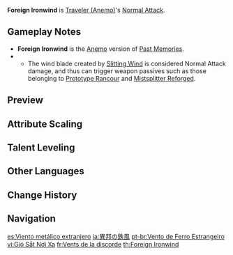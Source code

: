 {{Talent Infobox
|character     = Traveler (Anemo)
|type          = Normal Attack
|image         = Talent Foreign Ironwind.png
|info          = '''Normal Attack'''<br />Perform up to 5 rapid strikes.<br /><br />'''Charged Attack'''<br />Consumes a certain amount of Stamina to unleash 2 rapid sword strikes.<br /><br />'''Plunging Attack'''<br />Plunges from mid-air to strike the ground below, damaging opponents along the path and dealing [[AoE]] DMG upon impact.
|hit1          = 44.5–87.9%
|hit2          = 43.4–85.9%
|hit3          = 53.0–105%
|hit4          = 58.3–115%
|hit5          = 70.8–140%
|charged       = 55.9+60.9/72.2%–111+120/143%
|chargedStamina= 20
|plunge        = 63.9–126%
|plungeLow     = 128–252%
|plungeHigh    = 160–315%
|scale_att1    = ATK
}}
'''Foreign Ironwind''' is [[Traveler (Anemo)]]'s [[Normal Attack]].

==Gameplay Notes==
*'''Foreign Ironwind''' is the [[Anemo]] version of [[Past Memories]].
*{{TalentNote|character=Traveler (Anemo)|talent=Foreign Ironwind|ascension|1|Slitting Wind}}
**The wind blade created by [[Slitting Wind]] is considered Normal Attack damage, and thus can trigger weapon passives such as those belonging to [[Prototype Rancour]] and [[Mistsplitter Reforged]].

==Preview==
{{Preview
|file1=Foreign Ironwind Normal (Aether) Preview
|caption1=Normal Attack (Aether)

|file2=Foreign Ironwind Normal (Lumine) Preview
|caption2=Normal Attack (Lumine)

|file3=Foreign Ironwind Charged (Aether) Preview
|caption3=Charged Attack (Aether)

|file4=Foreign Ironwind Charged (Lumine) Preview
|caption4=Charged Attack (Lumine)

|file5=Foreign Ironwind Plunge (Aether) Preview
|caption5=Plunge Attack (Aether)

|file6=Foreign Ironwind Plunge (Lumine) Preview
|caption6=Plunge Attack (Lumine)
}}
{{Clr}}

==Attribute Scaling==
{{Past Memories}}

==Talent Leveling==
{{Talent Upgrade|Mondstadt}}

==Other Languages==
{{Other Languages
|en      = Foreign Ironwind
|zhs     = 异邦铁风
|zhs_rm  = Yìbāng Tiě Fēng
|zht     = 異邦鐵風
|zht_rm  = Yìbāng Tiě Fēng
|zh_tl   = Foreign Iron Wind
|ja      = 異邦の鉄風
|ja_rm   = Ihou no Teppuu{{Assumed}}
|ja_tl   = Foreign Iron Wind
|ko      = 이국의 강철바람
|ko_rm   = Iguk-ui Gangcheolbaram
|ko_tl   = Foreign Ironwind
|es      = Viento metálico extranjero
|es_tl   = Foreign Metallic Wind
|fr      = Vents de la discorde
|fr_tl   = Winds of Discord
|ru      = Железный ветер иноземца
|ru_tl   = 
|th      = Foreign Ironwind
|vi      = Gió Sắt Nơi Xa
|vi_tl   = Faraway Iron Wind
|de      = Eiserner Wind aus der Fremde
|de_tl   = Iron Wind from the Outland
|id      = Foreign Ironwind
|pt      = Vento de Ferro Estrangeiro
|pt_tl   = Foreign Ironwind
}}

==Change History==
{{Change History|1.0}}
<!--
==References==
{{Reflist}}
-->
==Navigation==
{{Talent Navbox|Traveler (Anemo)}}

[[es:Viento metálico extranjero]]
[[ja:異邦の鉄風]]
[[pt-br:Vento de Ferro Estrangeiro]]
[[vi:Gió Sắt Nơi Xa]]
[[fr:Vents de la discorde]]
[[th:Foreign Ironwind]]